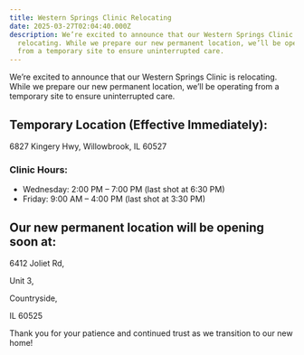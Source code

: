 ```yaml
---
title: Western Springs Clinic Relocating
date: 2025-03-27T02:04:40.000Z
description: We’re excited to announce that our Western Springs Clinic is
  relocating. While we prepare our new permanent location, we’ll be operating
  from a temporary site to ensure uninterrupted care.
---
```

We’re excited to announce that our Western Springs Clinic is relocating. While we prepare our new permanent location, we’ll be operating from a temporary site to ensure uninterrupted care.

## Temporary Location (Effective Immediately):

6827 Kingery Hwy,
Willowbrook,
IL 60527

### Clinic Hours:

- Wednesday: 2:00 PM – 7:00 PM (last shot at 6:30 PM)
- Friday: 9:00 AM – 4:00 PM (last shot at 3:30 PM)

## Our new permanent location will be opening soon at:

6412 Joliet Rd,

Unit 3,

Countryside,

IL 60525

Thank you for your patience and continued trust as we transition to our new home!
